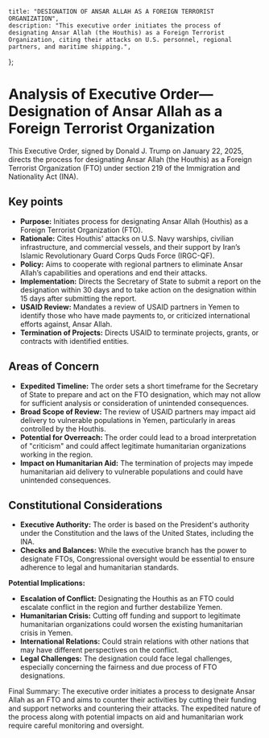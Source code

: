     title: "DESIGNATION OF ANSAR ALLAH AS A FOREIGN TERRORIST ORGANIZATION",
    description: "This executive order initiates the process of designating Ansar Allah (the Houthis) as a Foreign Terrorist Organization, citing their attacks on U.S. personnel, regional partners, and maritime shipping.",
};

# Analysis of Executive Order—Designation of Ansar Allah as a Foreign Terrorist Organization

This Executive Order, signed by Donald J. Trump on January 22, 2025, directs the process for designating Ansar Allah (the Houthis) as a Foreign Terrorist Organization (FTO) under section 219 of the Immigration and Nationality Act (INA).

## Key points

- **Purpose:** Initiates process for designating Ansar Allah (Houthis) as a Foreign Terrorist Organization (FTO).
- **Rationale:** Cites Houthis' attacks on U.S. Navy warships, civilian infrastructure, and commercial vessels, and their support by Iran’s Islamic Revolutionary Guard Corps Quds Force (IRGC-QF).
- **Policy:** Aims to cooperate with regional partners to eliminate Ansar Allah’s capabilities and operations and end their attacks.
- **Implementation:** Directs the Secretary of State to submit a report on the designation within 30 days and to take action on the designation within 15 days after submitting the report.
- **USAID Review:** Mandates a review of USAID partners in Yemen to identify those who have made payments to, or criticized international efforts against, Ansar Allah.
- **Termination of Projects:** Directs USAID to terminate projects, grants, or contracts with identified entities.

## Areas of Concern

- **Expedited Timeline:** The order sets a short timeframe for the Secretary of State to prepare and act on the FTO designation, which may not allow for sufficient analysis or consideration of unintended consequences.
- **Broad Scope of Review:** The review of USAID partners may impact aid delivery to vulnerable populations in Yemen, particularly in areas controlled by the Houthis.
- **Potential for Overreach:** The order could lead to a broad interpretation of "criticism" and could affect legitimate humanitarian organizations working in the region.
- **Impact on Humanitarian Aid:** The termination of projects may impede humanitarian aid delivery to vulnerable populations and could have unintended consequences.

## Constitutional Considerations

- **Executive Authority:** The order is based on the President's authority under the Constitution and the laws of the United States, including the INA.
- **Checks and Balances:** While the executive branch has the power to designate FTOs, Congressional oversight would be essential to ensure adherence to legal and humanitarian standards.

**Potential Implications:**

- **Escalation of Conflict:** Designating the Houthis as an FTO could escalate conflict in the region and further destabilize Yemen.
- **Humanitarian Crisis:** Cutting off funding and support to legitimate humanitarian organizations could worsen the existing humanitarian crisis in Yemen.
- **International Relations:** Could strain relations with other nations that may have different perspectives on the conflict.
- **Legal Challenges:** The designation could face legal challenges, especially concerning the fairness and due process of FTO designations.

Final Summary: The executive order initiates a process to designate Ansar Allah as an FTO and aims to counter their activities by cutting their funding and support networks and countering their attacks. The expedited nature of the process along with potential impacts on aid and humanitarian work require careful monitoring and oversight.

